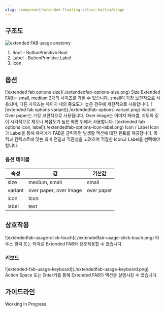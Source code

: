 ```yaml
---
slug: /component/extended-floating-action-button/usage
---
```


## 구조도

<Anatomy>![extended FAB usage anatomy](./anatomy.png)</Anatomy>

1. Root - ButtonPrimitive.Root
2. Label - ButtonPrimitive.Label
3. Icon

## 옵션

<HalfCard>
  <HalfCardImageCell>
    ![extended fab options size](./extendedfab-options-size.png)
  </HalfCardImageCell>
  <HalfCardDescriptionCell>
    <HalfCardDescriptionTitle>Size</HalfCardDescriptionTitle>
    <HalfCardDescription>
      Extended FAB는 small, medium 2개의 사이즈를 가질 수 있습니다. small이 가장
      보편적으로 사용되며, 다른 사이즈는 페이지 내의 중요도가 높은 경우에
      제한적으로 사용합니다.
    </HalfCardDescription>
  </HalfCardDescriptionCell>
</HalfCard>

<HalfCard>
  <HalfCardImageCell>
    ![extended fab options variant](./extendedfab-options-variant.png)
  </HalfCardImageCell>
  <HalfCardDescriptionCell>
    <HalfCardDescriptionTitle>Variant</HalfCardDescriptionTitle>
    <HalfCardDescription>
      Over paper는 가장 보편적으로 사용됩니다. Over image는 이미지 캐러셀,
      지도와 같이 시각적으로 채도나 복잡도가 높은 화면 위에서 사용합니다.
    </HalfCardDescription>
  </HalfCardDescriptionCell>
</HalfCard>

<HalfCard>
  <HalfCardImageCell>
    ![extended fab options icon, label](./extendedfab-options-icon-label.png)
  </HalfCardImageCell>
  <HalfCardDescriptionCell>
    <HalfCardDescriptionTitle>Icon / Label</HalfCardDescriptionTitle>
    <HalfCardDescription>
      Icon과 Label을 통해 유저에게 FAB을 클릭하면 발생할 액션에 대한 힌트를
      제공합니다. 목적과 컨텍스트에 맞는 의미 전달과 직관성을 고려하여 적절한
      Icon과 Label을 선택해야 합니다.
    </HalfCardDescription>
  </HalfCardDescriptionCell>
</HalfCard>

### 옵션 테이블

| 속성    | 값                     | 기본값     |
| ------- | ---------------------- | ---------- |
| size    | medium, small          | small      |
| variant | over paper, over image | over paper |
| icon    | Icon                   |            |
| label   | text                   |            |

## 상호작용

<FullCard>
  <FullCardImageCell>
    ![extendedfab-usage-click-touch](./extendedfab-usage-click-touch.png)
  </FullCardImageCell>
  <FullCardDescription>
    마우스 클릭 또는 터치로 Extended FAB와 상호작용할 수 있습니다.
  </FullCardDescription>
</FullCard>

### 키보드

<HalfCard>
  <HalfCardImageCell>
    ![extended-fab-usage-keyboard](./extendedfab-usage-keyboard.png)
  </HalfCardImageCell>
  <HalfCardDescriptionCell>
    <HalfCardDescriptionTitle>Action</HalfCardDescriptionTitle>
    <HalfCardDescription>
      <Keyboard>Space</Keyboard> 또는 <Keyboard>Enter</Keyboard>키를 통해
      Extended FAB의 액션을 실행시킬 수 있습니다.
    </HalfCardDescription>
  </HalfCardDescriptionCell>
</HalfCard>

## 가이드라인

Working In Progress
